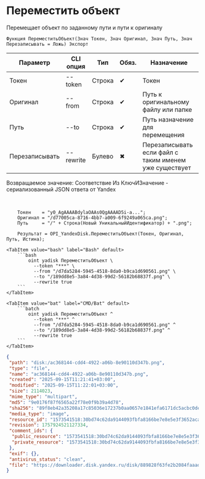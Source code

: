﻿---
sidebar_position: 9
description: Переместить объект и другие функции для работы с Yandex Disk в Открытом пакете интеграций - бесплатной open-source библиотеке интеграций для 1С:Предприятие 8, OneScript и CLI
keywords: [1C, 1С, 1С:Предприятие, 1С:Предприятие 8.3, API, Интеграция, Сервисы, Обмен, OneScript, CLI, Yandex Disk]
---


# Переместить объект
 Перемещает объект по заданному пути и пути к оригиналу



`Функция ПереместитьОбъект(Знач Токен, Знач Оригинал, Знач Путь, Знач Перезаписывать = Ложь) Экспорт`

  | Параметр | CLI опция | Тип | Обяз. | Назначение |
  |-|-|-|-|-|
  | Токен | --token | Строка | &#x2714; | Токен |
  | Оригинал | --from | Строка | &#x2714; | Путь к оригинальному файлу или папке |
  | Путь | --to | Строка | &#x2714; | Путь назначение для перемещения |
  | Перезаписывать | --rewrite | Булево | &#x2716; | Перезаписывать если файл с таким именем уже существует |

  
  Возвращаемое значение:   Соответствие Из КлючИЗначение - сериализованный JSON ответа от Yandex

<br/>




```bsl title="Пример использования для 1С:Предприятие/OneScript"
    Токен    = "y0_AgAAAABdylaOAAs0QgAAAAD5i-a...";
    Оригинал = "/d77005ca-8716-4bb7-a009-6f9249a065ca.png";
    Путь     = "/" + Строка(Новый УникальныйИдентификатор) + ".png";

    Результат = OPI_YandexDisk.ПереместитьОбъект(Токен, Оригинал, Путь, Истина);
```
    

 <Tabs>
  
    <TabItem value="bash" label="Bash" default>
        ```bash
            oint yadisk ПереместитьОбъект \
              --token "***" \
              --from "/d7da5284-5945-4518-8da0-b9ca1d690561.png" \
              --to "/189dd8e5-3a84-4d38-99d2-56182b68837f.png" \
              --rewrite true
        ```
    </TabItem>
  
    <TabItem value="bat" label="CMD/Bat" default>
        ```batch
            oint yadisk ПереместитьОбъект ^
              --token "***" ^
              --from "/d7da5284-5945-4518-8da0-b9ca1d690561.png" ^
              --to "/189dd8e5-3a84-4d38-99d2-56182b68837f.png" ^
              --rewrite true
        ```
    </TabItem>
</Tabs>


```json title="Результат"
{
 "path": "disk:/ac368144-cdd4-4922-a06b-8e90110d347b.png",
 "type": "file",
 "name": "ac368144-cdd4-4922-a06b-8e90110d347b.png",
 "created": "2025-09-15T11:21:41+03:00",
 "modified": "2025-09-15T11:22:01+03:00",
 "size": 2114023,
 "mime_type": "multipart",
 "md5": "9e0176f87f6565a22f78e0f9b39a4d78",
 "sha256": "89f8eb42a35208a17c85036e17237b0aa0657e1841efa6171dc5acbc0dea9e18",
 "media_type": "image",
 "resource_id": "1573541518:30bd74c62da9144093fbfa8166be7e8e5e3f3652acaa1e23752ecf547fde1da9",
 "revision": 1757924521127334,
 "comment_ids": {
  "public_resource": "1573541518:30bd74c62da9144093fbfa8166be7e8e5e3f3652acaa1e23752ecf547fde1da9",
  "private_resource": "1573541518:30bd74c62da9144093fbfa8166be7e8e5e3f3652acaa1e23752ecf547fde1da9"
 },
 "exif": {},
 "antivirus_status": "clean",
 "file": "https://downloader.disk.yandex.ru/disk/889828f63fe2b2084faaad924caad5b35b1465531f14f24c381fad62b4193334/68c804e9/gwThwhLBKYvLhQCNnqAHivpjSuRx12tyCJhhjLbCJ9Qdn0mbOe1BUlw_NUjFytfq43FDWtYDkejqkeYmwxI8-A%3D%3D?uid=1573541518&filename=ac368144-cdd4-4922-a06b-8e90110d347b.png&disposition=attachment&hash=&limit=0&content_type=multipart&owner_uid=1573541518&fsize=2114023&hid=03d7263840468e281bd0b238a26e7d0d&media_type=image&tknv=v3&etag=9e0176f87f6565a22f78e0f9b39a4d78"
}
```
